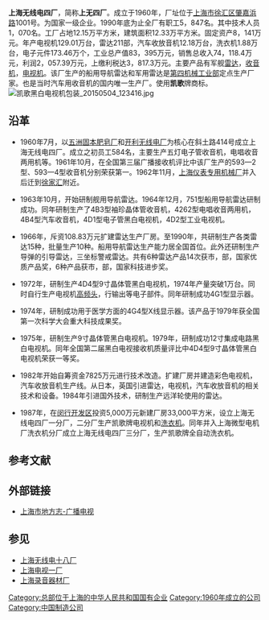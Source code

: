 {{Unreferenced|time=2014-07-30T03:24:23+00:00}}
'''上海无线电四厂'''，简称'''上无四厂'''。成立于1960年，厂址位于[[上海市|上海市]][[徐汇区|徐汇区]][[肇嘉浜路|肇嘉浜路]]1001号。为国家一级企业。1990年底为止全厂有职工5，847名。其中技术人员1，070名。工厂占地12.15万平方米，建筑面积12.33万平方米。固定资产8，141万元。年产电视机129.01万台，雷达211部，汽车收放音机12.18万台，洗衣机1.88万台，电子元件173.46万个，工业总产值83，395万元，销售总收入74，118.4万元，利润2，057.39万元，上缴利税达3，817.3万元。主要产品有军舰[[雷达|雷达]]，[[收音机|收音机]]，[[电视机|电视机]]。该厂生产的船用导航雷达和军用雷达是[[第四机械工业部|第四机械工业部]]定点生产厂家。也是当时汽车用收音机的国内唯一生产厂。使用'''凯歌'''牌商标。
[[File:凯歌黑白电视机包装_20150504_123416.jpg|thumb]]
==沿革==
*1960年7月，以[[五洲固本肥皂厂|五洲固本肥皂厂]]和[[开利无线电厂|开利无线电厂]]为核心在斜土路414号成立上海无线电四厂。成立之初员工584名，主要生产五灯电子管收音机，电唱收音两用机等。1961年10月，在全国第三届广播接收机评比中该厂生产的593—2型、593—4型收音机分别荣获第一。1962年11月，[[上海仪表专用机械厂|上海仪表专用机械厂]]并入后迁到[[徐家汇|徐家汇]]附近。

*1963年10月，开始研制舰用导航雷达。1964年12月，751型船用导航雷达研制成功。同年研制生产了4B3型袖珍晶体管收音机，4262型电唱收音两用机，4B4型汽车收音机，4D1型电子管黑白电视机，4D2型工业电视机。

*1966年，斥资108.83万元扩建雷达生产厂房。至1990年，共研制生产各类雷达15种，批量生产10种。船用导航雷达生产能力居全国首位。此外还研制生产导弹的引导雷达，三坐标警戒雷达。共有6种雷达产品14次获市，部，国家优质产品奖，6种产品获市，部，国家科技进步奖。 

*1972年，研制生产4D4型9寸晶体管黑白电视机，1974年产量突破1万台。同时自行生产电视机[[高频头|高频头]]，行输出等电子部件。同年研制成功4G1型显示器。

*1974年，研制成功用于医学方面的4G4型X线显示器。该产品于1979年获全国第一次科学大会重大科技成果奖。

*1975年，研制生产9寸晶体管黑白电视机。1979年，研制成功12寸集成电路黑白电视机。同年全国第二届黑白电视接收机质量评比中4D4型9寸晶体管黑白电视机荣获一等奖。

*1982年开始自筹资金7825万元进行技术改造。扩建厂房并建造彩色电视机，汽车收放音机生产线。从日本，英国引进雷达，电视机，汽车收放音机的相关技术和设备。1984年引进国外技术，研制生产远洋轮使用的雷达。

*1987年，在[[闵行开发区|闵行开发区]]投资5,000万元新建厂房33,000平方米，设立上海无线电四厂一分厂，二分厂生产凯歌牌电视机和[[洗衣机|洗衣机]]。同年并入上海微型电机厂洗衣机分厂成立上海无线电四厂三分厂，生产凯歌牌全自动洗衣机。

==参考文献==
{{Reflist}}

==外部链接==
*[http://www.shtong.gov.cn/newsite/node2/node2247/node4579/node79356/node79359/userobject1ai104283.html 上海市地方志-广播电视]{{Wayback|url=http://www.shtong.gov.cn/newsite/node2/node2247/node4579/node79356/node79359/userobject1ai104283.html |date=20170226074502 }}

==参见==
*[[上海无线电十八厂|上海无线电十八厂]]
*[[上海电视一厂|上海电视一厂]]
*[[上海录音器材厂|上海录音器材厂]]

[[Category:总部位于上海的中华人民共和国国有企业|Category:总部位于上海的中华人民共和国国有企业]]
[[Category:1960年成立的公司|Category:1960年成立的公司]]
[[Category:中国制造公司|Category:中国制造公司]]